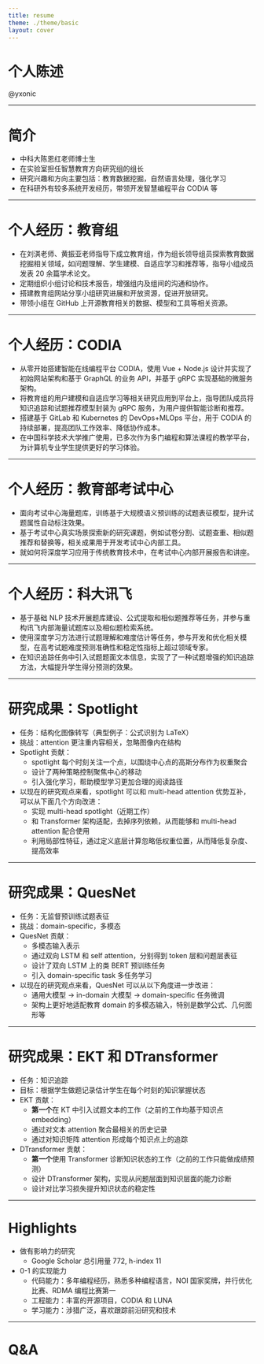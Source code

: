 ```yaml
---
title: resume
theme: ./theme/basic
layout: cover
---
```


# 个人陈述

@yxonic

---

# 简介

- 中科大陈恩红老师博士生
- 在实验室担任智慧教育方向研究组的组长
- 研究兴趣和方向主要包括：教育数据挖掘，自然语言处理，强化学习
- 在科研外有较多系统开发经历，带领开发智慧编程平台 CODIA 等

---

# 个人经历：教育组

- 在刘淇老师、黄振亚老师指导下成立教育组，作为组长领导组员探索教育数据挖掘相关领域，如问题理解、学生建模、自适应学习和推荐等，指导小组成员发表 20 余篇学术论文。
- 定期组织小组讨论和技术报告，增强组内及组间的沟通和协作。
- 搭建教育组网站分享小组研究进展和开放资源，促进开放研究。
- 带领小组在 GitHub 上开源教育相关的数据、模型和工具等相关资源。

---

# 个人经历：CODIA

- 从零开始搭建智能在线编程平台 CODIA，使用 Vue + Node.js 设计并实现了初始网站架构和基于 GraphQL 的业务 API，并基于 gRPC 实现基础的微服务架构。
- 将教育组的用户建模和自适应学习等相关研究应用到平台上，指导团队成员将知识追踪和试题推荐模型封装为 gRPC 服务，为用户提供智能诊断和推荐。
- 搭建基于 GitLab 和 Kubernetes 的 DevOps+MLOps 平台，用于 CODIA 的持续部署，提高团队工作效率、降低协作成本。
- 在中国科学技术大学推广使用，已多次作为多门编程和算法课程的教学平台，为计算机专业学生提供更好的学习体验。

---

# 个人经历：教育部考试中心

- 面向考试中心海量题库，训练基于大规模语义预训练的试题表征模型，提升试题属性自动标注效果。
- 基于考试中心真实场景探索新的研究课题，例如试卷分割、试题查重、相似题推荐和替换等，相关成果用于开发考试中心内部工具。
- 就如何将深度学习应用于传统教育技术中，在考试中心内部开展报告和讲座。

---

# 个人经历：科大讯飞

- 基于基础 NLP 技术开展题库建设、公式提取和相似题推荐等任务，并参与重构讯飞内部海量试题库以及相似题检索系统。
- 使用深度学习方法进行试题理解和难度估计等任务，参与开发和优化相关模型，在高考试题难度预测准确性和稳定性指标上超过领域专家。
- 在知识追踪任务中引入试题题面文本信息，实现了了一种试题增强的知识追踪方法，大幅提升学生得分预测的效果。

---

# 研究成果：Spotlight

- 任务：结构化图像转写（典型例子：公式识别为 LaTeX）
- 挑战：attention 更注重内容相关，忽略图像内在结构
- Spotlight 贡献：
  - spotlight 每个时刻关注一个点，以围绕中心点的高斯分布作为权重聚合
  - 设计了两种策略控制聚焦中心的移动
  - 引入强化学习，帮助模型学习更加合理的阅读路径
- 以现在的研究观点来看，spotlight 可以和 multi-head attention 优势互补，可以从下面几个方向改进：
  - 实现 multi-head spotlight（近期工作）
  - 和 Transformer 架构适配，去掉序列依赖，从而能够和 multi-head attention 配合使用
  - 利用局部性特征，通过定义底层计算忽略低权重位置，从而降低复杂度、提高效率

---

# 研究成果：QuesNet

- 任务：无监督预训练试题表征
- 挑战：domain-specific，多模态
- QuesNet 贡献：
  - 多模态输入表示
  - 通过双向 LSTM 和 self attention，分别得到 token 层和问题层表征
  - 设计了双向 LSTM 上的类 BERT 预训练任务
  - 引入 domain-specific task 多任务学习
- 以现在的研究观点来看，QuesNet 可以从以下角度进一步改进：
  - 通用大模型 $\to$ in-domain 大模型 $\to$ domain-specific 任务微调
  - 架构上更好地适配教育 domain 的多模态输入，特别是数学公式、几何图形等

---

# 研究成果：EKT 和 DTransformer

- 任务：知识追踪
- 目标：根据学生做题记录估计学生在每个时刻的知识掌握状态
- EKT 贡献：
  - **第一个**在 KT 中引入试题文本的工作（之前的工作均基于知识点 embedding）
  - 通过对文本 attention 聚合最相关的历史记录
  - 通过对知识矩阵 attention 形成每个知识点上的追踪
- DTransformer 贡献：
  - **第一个**使用 Transformer 诊断知识状态的工作（之前的工作只能做成绩预测）
  - 设计 DTransformer 架构，实现从问题层面到知识层面的能力诊断
  - 设计对比学习损失提升知识状态的稳定性

---

# Highlights

- 做有影响力的研究
  - Google Scholar 总引用量 772, h-index 11
- 0-1 的实现能力
  - 代码能力：多年编程经历，熟悉多种编程语言，NOI 国家奖牌，并行优化比赛、RDMA 编程比赛第一
  - 工程能力：丰富的开源项目，CODIA 和 LUNA
  - 学习能力：涉猎广泛，喜欢跟踪前沿研究和技术

---

# Q&A

<!--

# Reference

- [Preparation cheet sheet](https://sites.google.com/view/datascience-cheat-sheets)
- [ML interview](https://towardsdatascience.com/types-of-machine-learning-interviews-and-how-to-ace-them-51587a95f847)
- [Soft skill interview](https://towardsdatascience.com/how-to-prepare-for-a-behavioral-soft-skills-interview-cheat-sheet-9347aaeaef82)
- [ML system interview](https://towardsdatascience.com/what-is-machine-learning-system-design-interview-and-how-to-prepare-for-it-537d1271d754)
- [Resume](https://aqeel-anwar.medium.com/machine-learning-resume-that-got-me-shortlisted-for-meta-microsoft-nvidia-uber-samsung-intel-220761c1a850)
- [Resume dos and don'ts](https://aqeel-anwar.medium.com/the-dos-and-donts-of-a-software-engineer-resume-to-get-you-shortlisted-for-interviews-more-7d6a926156c0)
- [deep learning interviews](https://arxiv.org/abs/2201.00650) -->
